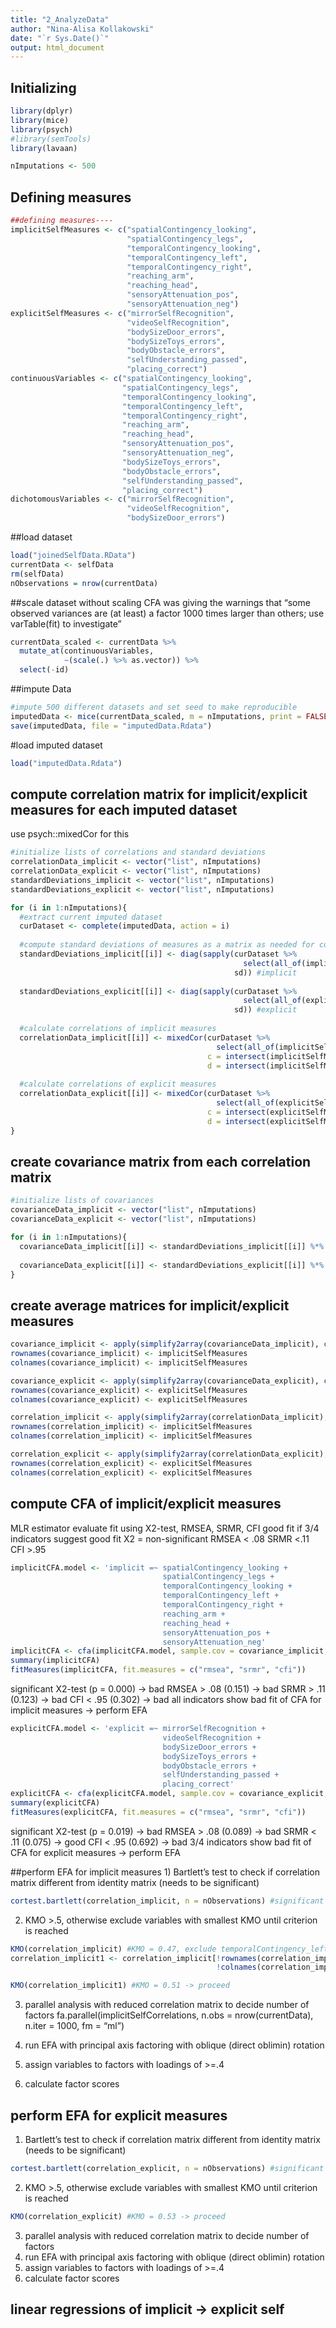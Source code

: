 ```yaml
---
title: "2_AnalyzeData"
author: "Nina-Alisa Kollakowski"
date: "`r Sys.Date()`"
output: html_document
---
```


## Initializing
```r
library(dplyr)
library(mice)
library(psych)
#library(semTools)
library(lavaan)

nImputations <- 500
```

## Defining measures

```r
##defining measures----
implicitSelfMeasures <- c("spatialContingency_looking", 
                          "spatialContingency_legs", 
                          "temporalContingency_looking",
                          "temporalContingency_left",
                          "temporalContingency_right",
                          "reaching_arm",
                          "reaching_head",
                          "sensoryAttenuation_pos",
                          "sensoryAttenuation_neg")
explicitSelfMeasures <- c("mirrorSelfRecognition", 
                          "videoSelfRecognition", 
                          "bodySizeDoor_errors",
                          "bodySizeToys_errors", 
                          "bodyObstacle_errors", 
                          "selfUnderstanding_passed", 
                          "placing_correct")
continuousVariables <- c("spatialContingency_looking", 
                         "spatialContingency_legs", 
                         "temporalContingency_looking",
                         "temporalContingency_left",
                         "temporalContingency_right",
                         "reaching_arm",
                         "reaching_head",
                         "sensoryAttenuation_pos",
                         "sensoryAttenuation_neg",
                         "bodySizeToys_errors", 
                         "bodyObstacle_errors", 
                         "selfUnderstanding_passed", 
                         "placing_correct")
dichotomousVariables <- c("mirrorSelfRecognition", 
                          "videoSelfRecognition", 
                          "bodySizeDoor_errors")
```

##load dataset
```r
load("joinedSelfData.RData")
currentData <- selfData
rm(selfData)
nObservations = nrow(currentData)
```

##scale dataset
without scaling CFA was giving the warnings that "some observed variances are (at least) a factor 1000 times larger than others; use varTable(fit) to investigate"
```r
currentData_scaled <- currentData %>% 
  mutate_at(continuousVariables, 
            ~(scale(.) %>% as.vector)) %>% 
  select(-id)
```

##impute Data
```r
#impute 500 different datasets and set seed to make reproducible
imputedData <- mice(currentData_scaled, m = nImputations, print = FALSE, seed = 350)
save(imputedData, file = "imputedData.Rdata")
```

#load imputed dataset
```r
load("imputedData.Rdata")
```

## compute correlation matrix for implicit/explicit measures for each imputed dataset
use psych::mixedCor for this
```r
#initialize lists of correlations and standard deviations
correlationData_implicit <- vector("list", nImputations)
correlationData_explicit <- vector("list", nImputations)
standardDeviations_implicit <- vector("list", nImputations)
standardDeviations_explicit <- vector("list", nImputations)

for (i in 1:nImputations){
  #extract current imputed dataset
  curDataset <- complete(imputedData, action = i)
  
  #compute standard deviations of measures as a matrix as needed for covariance matrix
  standardDeviations_implicit[[i]] <- diag(sapply(curDataset %>%
                                                    select(all_of(implicitSelfMeasures)),
                                                  sd)) #implicit
  
  standardDeviations_explicit[[i]] <- diag(sapply(curDataset %>%
                                                    select(all_of(explicitSelfMeasures)), 
                                                  sd)) #explicit
  
  #calculate correlations of implicit measures    
  correlationData_implicit[[i]] <- mixedCor(curDataset %>%
                                              select(all_of(implicitSelfMeasures)),
                                            c = intersect(implicitSelfMeasures, continuousVariables),
                                            d = intersect(implicitSelfMeasures, dichotomousVariables))$rho 
  
  #calculate correlations of explicit measures
  correlationData_explicit[[i]] <- mixedCor(curDataset %>%
                                              select(all_of(explicitSelfMeasures)),
                                            c = intersect(explicitSelfMeasures, continuousVariables),
                                            d = intersect(explicitSelfMeasures, dichotomousVariables))$rho 
}
```

## create covariance matrix from each correlation matrix
```r
#initialize lists of covariances
covarianceData_implicit <- vector("list", nImputations)
covarianceData_explicit <- vector("list", nImputations)

for (i in 1:nImputations){
  covarianceData_implicit[[i]] <- standardDeviations_implicit[[i]] %*% correlationData_implicit[[i]] %*% standardDeviations_implicit[[i]]
  
  covarianceData_explicit[[i]] <- standardDeviations_explicit[[i]] %*% correlationData_explicit[[i]] %*% standardDeviations_explicit[[i]]
}
```

## create average matrices for implicit/explicit measures
```r
covariance_implicit <- apply(simplify2array(covarianceData_implicit), c(1,2), mean)
rownames(covariance_implicit) <- implicitSelfMeasures
colnames(covariance_implicit) <- implicitSelfMeasures

covariance_explicit <- apply(simplify2array(covarianceData_explicit), c(1,2), mean)
rownames(covariance_explicit) <- explicitSelfMeasures
colnames(covariance_explicit) <- explicitSelfMeasures

correlation_implicit <- apply(simplify2array(correlationData_implicit), c(1,2), mean)
rownames(correlation_implicit) <- implicitSelfMeasures
colnames(correlation_implicit) <- implicitSelfMeasures

correlation_explicit <- apply(simplify2array(correlationData_explicit), c(1,2), mean)
rownames(correlation_explicit) <- explicitSelfMeasures
colnames(correlation_explicit) <- explicitSelfMeasures

```


## compute CFA of implicit/explicit measures
MLR estimator
evaluate fit using X2-test, RMSEA, SRMR, CFI
good fit if 3/4 indicators suggest good fit
X2 = non-significant
RMSEA < .08
SRMR <.11
CFI >.95
```r
implicitCFA.model <- 'implicit =~ spatialContingency_looking + 
                                  spatialContingency_legs + 
                                  temporalContingency_looking + 
                                  temporalContingency_left +
                                  temporalContingency_right + 
                                  reaching_arm +
                                  reaching_head +
                                  sensoryAttenuation_pos +
                                  sensoryAttenuation_neg'
implicitCFA <- cfa(implicitCFA.model, sample.cov = covariance_implicit, sample.nobs = nObservations) 
summary(implicitCFA)
fitMeasures(implicitCFA, fit.measures = c("rmsea", "srmr", "cfi"))
```
significant X2-test (p = 0.000) -> bad
RMSEA > .08 (0.151) -> bad
SRMR > .11 (0.123) -> bad
CFI < .95 (0.302) -> bad
all indicators show bad fit of CFA for implicit measures -> perform EFA
```r
explicitCFA.model <- 'explicit =~ mirrorSelfRecognition + 
                                  videoSelfRecognition + 
                                  bodySizeDoor_errors + 
                                  bodySizeToys_errors +
                                  bodyObstacle_errors + 
                                  selfUnderstanding_passed +
                                  placing_correct'
explicitCFA <- cfa(explicitCFA.model, sample.cov = covariance_explicit, sample.nobs = nObservations) 
summary(explicitCFA)
fitMeasures(explicitCFA, fit.measures = c("rmsea", "srmr", "cfi"))
```
significant X2-test (p = 0.019) -> bad
RMSEA > .08 (0.089) -> bad
SRMR < .11 (0.075) -> good
CFI < .95 (0.692) -> bad
3/4 indicators show bad fit of CFA for explicit measures -> perform EFA

##perform EFA for implicit measures
1) Bartlett's test to check if correlation matrix different from identity matrix (needs to be significant)
```r
cortest.bartlett(correlation_implicit, n = nObservations) #significant -> proceed
```
2) KMO >.5, otherwise exclude variables with smallest KMO until criterion is reached
```r
KMO(correlation_implicit) #KMO = 0.47, exclude temporalContingency_left (0.42)
correlation_implicit1 <- correlation_implicit[!rownames(correlation_implicit) == "temporalContingency_left",
                                              !colnames(correlation_implicit) == "temporalContingency_left"]

KMO(correlation_implicit1) #KMO = 0.51 -> proceed
```

3) parallel analysis with reduced correlation matrix to decide number of factors
      fa.parallel(implicitSelfCorrelations, n.obs = nrow(currentData), n.iter = 1000, fm = "ml")
      
4) run EFA with principal axis factoring with oblique (direct oblimin) rotation
5) assign variables to factors with loadings of >=.4
6) calculate factor scores

## perform EFA for explicit measures
1) Bartlett's test to check if correlation matrix different from identity matrix (needs to be significant)
```r
cortest.bartlett(correlation_explicit, n = nObservations) #significant -> proceed
```

2) KMO >.5, otherwise exclude variables with smallest KMO until criterion is reached
```r
KMO(correlation_explicit) #KMO = 0.53 -> proceed
```
3) parallel analysis with reduced correlation matrix to decide number of factors
4) run EFA with principal axis factoring with oblique (direct oblimin) rotation
5) assign variables to factors with loadings of >=.4
6) calculate factor scores

## linear regressions of implicit -> explicit self




